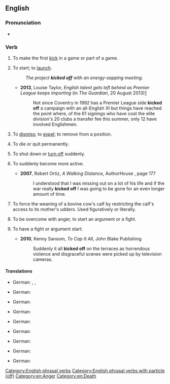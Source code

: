 {{also|kick-off|kickoff}}
==English==

===Pronunciation===
* {{audio|en|En-au-kick off.ogg|Audio (AU)}}

===Verb===
{{en-verb|*}}

# {{lb|en|ambitransitive}} To make the first [[kick]] in a game or part of a game.
#: {{ux|en|The players '''kick off''' for the third quarter and the clock starts.}}
# {{lb|en|ambitransitive|idiomatic}} To start; to [[launch]].
#: {{ux|en|Let's '''kick off''' this project with a planning meeting.}}
#: ''The project '''kicked off''' with an energy-sapping meeting.''
#* '''2013''', Louise Taylor, ''English talent gets left behind as Premier League keeps importing'' (in ''The Guardian'', 20 August 2013)[http://www.theguardian.com/football/blog/2013/aug/19/english-talent-premier-league-importing]
#*: Not since Coventry in 1992 has a Premier League side '''kicked off''' a campaign with an all-English XI but things have reached the point where, of the 61 signings who have cost the elite division's 20 clubs a transfer fee this summer, only 12 have involved Englishmen.
# {{lb|en|transitive}} To [[dismiss]]; to [[expel]]; to remove from a position.
#: {{ux|en|I got '''kicked off''' the team after a string of poor performances}}
# {{lb|en|intransitive|idiomatic|colloquial|euphemistic}} To die or quit permanently.
#: {{ux|en|It's a wonder that old dog hasn't '''kicked off''' yet.}}
# {{lb|en|intransitive|idiomatic}} To shut down or [[turn off]] suddenly.
#: {{ux|en|The washer was working fine until it '''kicked off''' in the middle of a cycle.}}
# {{lb|en|intransitive|idiomatic}} To suddenly become more active.
#: {{ux|en|The party '''kicked off''' when the third bottle of wine was opened.}}
#* '''2007''', Robert Ortiz, ''A Walking Distance'', AuthorHouse {{ISBN|9781434325600}}, page 177
#*: I understood that I was missing out on a lot of his life and if the war really '''kicked off''' I was going to be gone for an even longer amount of time.
# {{lb|en|transitive|US|idiomatic|ranching|slang}} To force the weaning of a bovine cow's calf by restricting the calf's access to its mother's udders. Used figuratively or literally.
#: {{ux|en|A week after we '''kicked off''' her calf that cow was still bawling.}}
# {{lb|en|intransitive|UK|idiomatic|colloquial}} To be overcome with anger, to start an argument or a fight.
#: {{ux|en|When she called him a drunk, it was the last straw. He just '''kicked off'''.}}
# {{lb|en|intransitive|UK|idiomatic|colloquial|impersonal}} To have a fight or argument start.
#: {{ux|en|It really '''kicked off''' in town when the team lost.}}
#* '''2010''', Kenny Sansom, ''To Cap It All'', John Blake Publishing {{ISBN|9781843586920}}
#*: Suddenly it all '''kicked off''' on the terraces as horrendous violence and disgraceful scenes were picked up by television cameras.

====Translations====
{{trans-top|to make the first kick in a game}}
* German: {{t+|de|anstoßen}}, {{t+|de|antreten}}, {{t+|de|anspielen}}
{{trans-mid}}
{{trans-bottom}}

{{trans-top|to start}}
* German: {{t+|de|anfangen}}
{{trans-mid}}
{{trans-bottom}}

{{trans-top|to dismiss}}
* German: {{t+|de|[[raus]][[werfen]]}}
{{trans-mid}}
{{trans-bottom}}

{{trans-top|to die or quit}}
* German: {{t+|de|abtreten}}
{{trans-mid}}
{{trans-bottom}}

{{trans-top|to shut down suddenly}}
* German: {{t+|de|ausfallen}}
{{trans-mid}}
{{trans-bottom}}

{{trans-top|to suddenly become more active}}
* German: {{t+|de|abgehen}} {{qualifier|slang}}
{{trans-mid}}
{{trans-bottom}}

{{trans-top|restricting the calf's access to its mother's udders}}
* German: {{t+|de|absetzen}}
{{trans-mid}}
{{trans-bottom}}

{{trans-top|to be overcome with anger}}
* German: {{t+|de|ausrasten}}
{{trans-mid}}
{{trans-bottom}}

{{trans-top|to have a argument start}}
* German: {{t+|de|abgehen}}
{{trans-mid}}
{{trans-bottom}}

[[Category:English phrasal verbs]]
[[Category:English phrasal verbs with particle (off)]]
[[Category:en:Anger]]
[[Category:en:Death]]